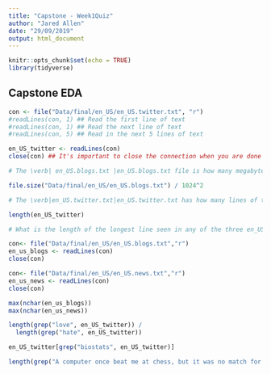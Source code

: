 ```yaml
---
title: "Capstone - Week1Quiz"
author: "Jared Allen"
date: "29/09/2019"
output: html_document
---
```


```r
knitr::opts_chunk$set(echo = TRUE)
library(tidyverse)
```

## Capstone EDA

```r
con <- file("Data/final/en_US/en_US.twitter.txt", "r") 
#readLines(con, 1) ## Read the first line of text 
#readLines(con, 1) ## Read the next line of text 
#readLines(con, 5) ## Read in the next 5 lines of text 

en_US_twitter <- readLines(con)
close(con) ## It's important to close the connection when you are done

```

```r
# The \verb| en_US.blogs.txt |en_US.blogs.txt file is how many megabytes?

file.size("Data/final/en_US/en_US.blogs.txt") / 1024^2

```

```r
# The \verb|en_US.twitter.txt|en_US.twitter.txt has how many lines of text?

length(en_US_twitter)
```

```r
# What is the length of the longest line seen in any of the three en_US data sets?

con<- file("Data/final/en_US/en_US.blogs.txt","r")
en_us_blogs <- readLines(con)
close(con)

con<- file("Data/final/en_US/en_US.news.txt","r")
en_us_news <- readLines(con)
close(con)

```

```r

max(nchar(en_us_blogs))
max(nchar(en_us_news))

```

```r

length(grep("love", en_US_twitter)) / 
  length(grep("hate", en_US_twitter))

```

```r

en_US_twitter[grep("biostats", en_US_twitter)]

```

```r

length(grep("A computer once beat me at chess, but it was no match for me at kickboxing", en_US_twitter))

```